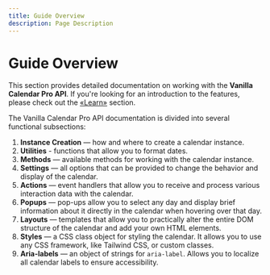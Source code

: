 ```yaml
---
title: Guide Overview
description: Page Description
---
```


# Guide Overview

This section provides detailed documentation on working with the **Vanilla Calendar Pro API**. If you're looking for an introduction to the features, please check out the [«Learn»](/docs/learn) section.

The Vanilla Calendar Pro API documentation is divided into several functional subsections:

1. **Instance Creation** — how and where to create a calendar instance.
2. **Utilities** - functions that allow you to format dates.
3. **Methods** — available methods for working with the calendar instance.
4. **Settings** — all options that can be provided to change the behavior and display of the calendar.
5. **Actions** — event handlers that allow you to receive and process various interaction data with the calendar.
6. **Popups** — pop-ups allow you to select any day and display brief information about it directly in the calendar when hovering over that day.
7. **Layouts** — templates that allow you to practically alter the entire DOM structure of the calendar and add your own HTML elements.
8. **Styles** — a CSS class object for styling the calendar. It allows you to use any CSS framework, like Tailwind CSS, or custom classes.
9. **Aria-labels** — an object of strings for `aria-label`. Allows you to localize all calendar labels to ensure accessibility.
